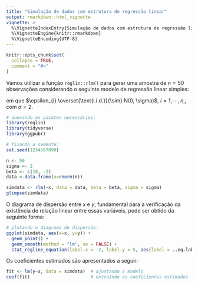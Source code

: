 ```yaml
---
title: "Simulação de dados com estrutura de regressão linear"
output: rmarkdown::html_vignette
vignette: >
  %\VignetteIndexEntry{Simulação de dados com estrutura de regressão linear}
  %\VignetteEngine{knitr::rmarkdown}
  %\VignetteEncoding{UTF-8}
---
```


```r
knitr::opts_chunk$set(
  collapse = TRUE,
  comment = "#>"
)
```

Vamos utilizar a função `reglin::rlm()` para gerar uma amostra de $n=50$ observações considerando o seguinte modelo de regressão linear simples:

\begin{equation}
  y_{i} = 10 - 2x_{i} + \epsilon_{i}, 
\end{equation}
em que $\epsilon_{i} \overset{\text{i.i.d.}}{\sim} N(0, \sigma)$, $i=1, \cdots, n,$, com $\sigma = 2$.

```r
# anexando os pacotes necessários:
library(reglin)
library(tidyverse)
library(ggpubr)

# fixando a semente:
set.seed(1234567890)

n <- 50
sigma <- 2
beta <- c(10, -2)
data <-data.frame(x=rnorm(n))

simdata <- rlm(~x, data = data, beta = beta, sigma = sigma)
glimpse(simdata)

```

O diagrama de dispersão entre $x$ e $y$, fundamental para a verificação da existência de relação linear entre essas variáveis, pode ser obtido da seguinte forma:

```r

# plotando o diagrama de dispersão:
ggplot(simdata, aes(x=x, y=y)) +
  geom_point() +
  geom_smooth(method = "lm", se = FALSE) +
  stat_regline_equation(label.x = -2, label.y = 5, aes(label = ..eq.label..)) 
```

Os coeficientes estimados são apresentados a seguir:

```r

fit <- lm(y~x, data = simdata)  # ajustando o modelo
coef(fit)                       # extraíndo os coeficientes estimados
```


